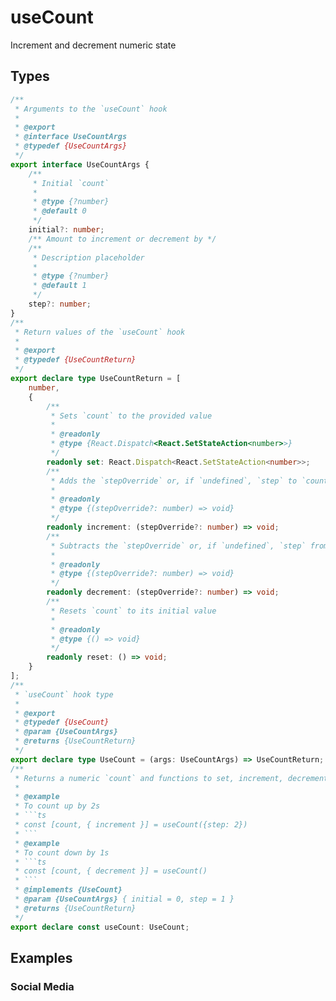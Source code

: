 
<Meta title="Example/UseCount" />

# useCount

Increment and decrement numeric state

## Types

```ts
/**
 * Arguments to the `useCount` hook
 *
 * @export
 * @interface UseCountArgs
 * @typedef {UseCountArgs}
 */
export interface UseCountArgs {
    /**
     * Initial `count`
     *
     * @type {?number}
     * @default 0
     */
    initial?: number;
    /** Amount to increment or decrement by */
    /**
     * Description placeholder
     *
     * @type {?number}
     * @default 1
     */
    step?: number;
}
/**
 * Return values of the `useCount` hook
 *
 * @export
 * @typedef {UseCountReturn}
 */
export declare type UseCountReturn = [
    number,
    {
        /**
         * Sets `count` to the provided value
         *
         * @readonly
         * @type {React.Dispatch<React.SetStateAction<number>>}
         */
        readonly set: React.Dispatch<React.SetStateAction<number>>;
        /**
         * Adds the `stepOverride` or, if `undefined`, `step` to `count`
         *
         * @readonly
         * @type {(stepOverride?: number) => void}
         */
        readonly increment: (stepOverride?: number) => void;
        /**
         * Subtracts the `stepOverride` or, if `undefined`, `step` from `count`
         *
         * @readonly
         * @type {(stepOverride?: number) => void}
         */
        readonly decrement: (stepOverride?: number) => void;
        /**
         * Resets `count` to its initial value
         *
         * @readonly
         * @type {() => void}
         */
        readonly reset: () => void;
    }
];
/**
 * `useCount` hook type
 *
 * @export
 * @typedef {UseCount}
 * @param {UseCountArgs}
 * @returns {UseCountReturn}
 */
export declare type UseCount = (args: UseCountArgs) => UseCountReturn;
/**
 * Returns a numeric `count` and functions to set, increment, decrement, or reset it
 *
 * @example
 * To count up by 2s
 * ```ts
 * const [count, { increment }] = useCount({step: 2})
 * ```
 * @example
 * To count down by 1s
 * ```ts
 * const [count, { decrement }] = useCount()
 * ```
 * @implements {UseCount}
 * @param {UseCountArgs} { initial = 0, step = 1 }
 * @returns {UseCountReturn}
 */
export declare const useCount: UseCount;
```

## Examples

### Social Media

<Canvas withSource="open">
    <Story id="example-usecount--social-media" />
</Canvas>